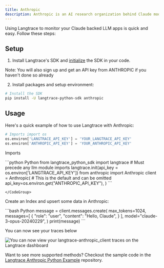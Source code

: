 ```yaml
---
title: Anthropic
description: Anthropic is an AI research organization behind Claude model family. Whether you're brainstorming alone or building with a team of thousands, Claude is here to help.
---
```


Using Langtrace to monitor your Claude backed LLM apps is quick and easy. Follow these steps:

## Setup

1. Install Langtrace's SDK and [initialize](/quickstart) the SDK in your code.

Note: You will also sign up and get an API key from ANTHROPIC if you haven't done so already

2. Install packages and setup environment:

```bash Python
# Install the SDK
pip install -U langtrace-python-sdk anthropic
```

## Usage

Here's a quick example of how to use Langtrace with Anthropic:

```python Python
# Imports import os
os.environ['LANGTRACE_API_KEY'] = 'YOUR_LANGTRACE_API_KEY'
os.environ['ANTHROPIC_API_KEY'] = 'YOUR_ANTHROPIC_API_KEY'
```

Imports

<CodeGroup>
  ```python Python
  from langtrace_python_sdk import langtrace # Must precede any llm module imports
langtrace.init(api_key = os.environ['LANGTRACE_API_KEY'])
from anthropic import Anthropic
client = Anthropic(
  # This is the default and can be omitted
  api_key=os.environ.get("ANTHROPIC_API_KEY"),
)
```

    </CodeGroup>

Create an Index and upsert some data in Anthropic:

<CodeGroup>
     ```bash Python
message = client.messages.create(
    max_tokens=1024,
    messages=[
        {
            "role": "user",
            "content": "Hello, Claude",
        }
    ],
    model="claude-3-opus-20240229",
)
print(message)
 ```

</CodeGroup>

You can now see your traces below

<img
  src="./images/anthropic.png"
  alt="You can now view your langtrace-anthropic_client traces on the Langtrace dashboard"
/>

Want to see more supported methods? Checkout the sample code in the [Langtrace Anthropic Python Example](https://github.com/Scale3-Labs/langtrace-recipes/blob/main/integrations/language-model/anthropic/starter.ipynb) repository.
